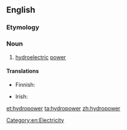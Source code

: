 ==English==

===Etymology===
{{prefix|hydro|power}}

===Noun===
{{en-noun|-}}

# [[hydroelectric]] [[power]]

====Translations====
{{trans-top|hydroelectric power}}
* Finnish: {{t|fi|vesivoima}}
{{trans-mid}}
* Irish: {{t|ga|hidreachumhacht|f}}
{{trans-bottom}}

[[Category:en:Electricity]]

[[et:hydropower]]
[[ta:hydropower]]
[[zh:hydropower]]